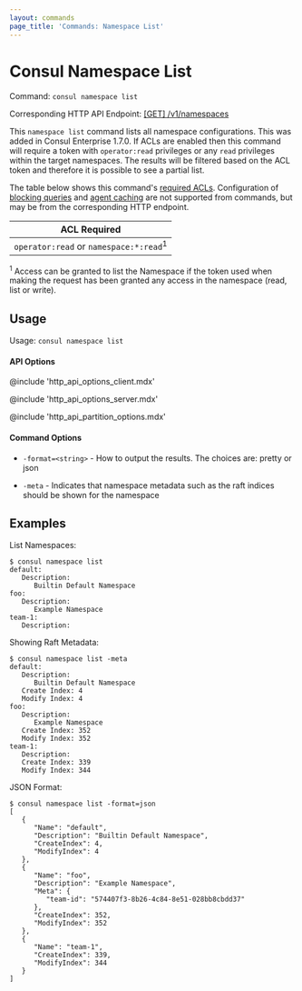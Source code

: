 ```yaml
---
layout: commands
page_title: 'Commands: Namespace List'
---
```


# Consul Namespace List

Command: `consul namespace list`

Corresponding HTTP API Endpoint: [\[GET\] /v1/namespaces](/api-docs/namespaces#list-all-namespaces)

<EnterpriseAlert />

This `namespace list` command lists all namespace configurations. This was added in Consul Enterprise 1.7.0. If
ACLs are enabled then this command will require a token with `operator:read` privileges or any `read` privileges
within the target namespaces. The results will be filtered based on the ACL token and therefore it is possible to
see a partial list.

The table below shows this command's [required ACLs](/api#authentication). Configuration of
[blocking queries](/api/features/blocking) and [agent caching](/api/features/caching)
are not supported from commands, but may be from the corresponding HTTP endpoint.

| ACL Required                                      |
| ------------------------------------------------- |
| `operator:read` or `namespace:*:read`<sup>1</sup> |

<sup>1</sup> Access can be granted to list the Namespace if the token used when making
the request has been granted any access in the namespace (read, list or write).

## Usage

Usage: `consul namespace list`

#### API Options

@include 'http_api_options_client.mdx'

@include 'http_api_options_server.mdx'

@include 'http_api_partition_options.mdx'

#### Command Options

- `-format=<string>` - How to output the results. The choices are: pretty or json

- `-meta` - Indicates that namespace metadata such as the raft indices should be
  shown for the namespace

## Examples

List Namespaces:

```shell-session
$ consul namespace list
default:
   Description:
      Builtin Default Namespace
foo:
   Description:
      Example Namespace
team-1:
   Description:

```

Showing Raft Metadata:

```shell-session
$ consul namespace list -meta
default:
   Description:
      Builtin Default Namespace
   Create Index: 4
   Modify Index: 4
foo:
   Description:
      Example Namespace
   Create Index: 352
   Modify Index: 352
team-1:
   Description:
   Create Index: 339
   Modify Index: 344

```

JSON Format:

```shell-session
$ consul namespace list -format=json
[
   {
      "Name": "default",
      "Description": "Builtin Default Namespace",
      "CreateIndex": 4,
      "ModifyIndex": 4
   },
   {
      "Name": "foo",
      "Description": "Example Namespace",
      "Meta": {
         "team-id": "574407f3-8b26-4c84-8e51-028bb8cbdd37"
      },
      "CreateIndex": 352,
      "ModifyIndex": 352
   },
   {
      "Name": "team-1",
      "CreateIndex": 339,
      "ModifyIndex": 344
   }
]
```
